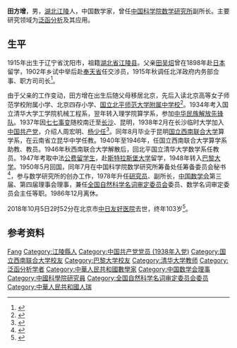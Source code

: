 {{人物信息框
| 姓名     = 田方傑
| 性别     = 男
| 出生日期 = 1915年8月3日
| 出生地点 = [[辽宁省|辽宁省]][[沈阳市|沈阳市]]
| 逝世日期 = {{Dda|2018|10|5|1915|8|3}}
| 逝世地点 = [[北京市|北京市]]
| 民族     = [[汉族|汉族]]
| 籍贯     = [[湖北省|湖北]][[江陵县|江陵]]
| 职业     = [[数学家|数学家]]
| 政党     = [[中国共产党|中国共产党]]
}}
'''田方增'''{{BD|1915年|8月3日|2018年|10月5日|catIdx=Tian}}，男，[[湖北省|湖北]][[江陵县|江陵]]人，中国数学家，曾任[[中国科学院数学研究所|中国科学院数学研究所]]副所长。主要研究领域为[[泛函分析|泛函分析]]及其应用。

== 生平 ==
1915年出生于辽宁省沈阳市，祖籍[[湖北省|湖北省]][[江陵县|江陵县]]。父亲[[田吴炤|田吴炤]]曾在1898年赴[[日本|日本]]留学，1902年乡试中举后赴[[奉天省|奉天省]]任交涉员，1915年秋调任北洋政府内务部佥事、职方司司长<ref>{{cite book |editor=程民德 |title=中国现代数学家传·第4卷 |date=2000 |publisher=江苏教育出版社 |isbn=9787534336669 |page=246}}</ref>。

由于父亲的工作变动，田方增在出生后随父母移居北京，先后入读北京高等女子师范学校附属小学、北京四存小学、[[北京师范大学附属中学|国立北平师范大学附属中学校]]<ref>{{cite web |title=中国科学院数学研究所的筹建者田方增 |url=http://www.bjsdfz.com/readstory.aspx?story=3&article=15 |publisher=北京师范大学附属中学 |archiveurl=https://web.archive.org/web/20210214024525/http://www.bjsdfz.com/readstory.aspx?story=3&article=15 |archivedate=2021-02-14 |access-date=2021-02-14 |dead-url=no }}</ref>。1934年考入国立清华大学工学院机械工程系，翌年转入理学院算学系，参加[[中华民族解放先锋队|中华民族解放先锋队]]。1937年因[[七七事变|七七事变]]随校南迁至[[国立长沙临时大学|长沙]]、昆明，1938年2月在长沙临时大学加入[[中国共产党|中国共产党]]，介绍人周宏明、[[杨少任|杨少任]]<ref>{{cite book |editor=清华大学校史研究室 |title=清华革命先驱·上册 |date=2004 |publisher=清华大学出版社 |location=北京 |isbn=7302082162 |page=160}}</ref>。同年8月毕业于昆明[[国立西南联合大学|国立西南联合大学]]算学系，在云南省立昆华中学任教。1940年至1946年，任国立西南联合大学算学系助教、教员。1946年秋西南联合大学解散后，回北平国立清华大学数学系任教员。1947年考取中法[[公费留考|公费留学生]]，赴[[斯特拉斯堡大学|斯特拉斯堡大学]]留学，1948年转入[[巴黎大学_(1896年)|巴黎大学]]。1950年5月回国，同年7月在中国科学院数学研究所筹备处任筹备委员会秘书<ref>{{cite web |title=历史沿革 |url=http://www.amss.cas.cn/dwgk/lsyg/ |publisher=中国科学院数学与系统科学研究院 |access-date=2021-02-14 |archive-date=2021-04-22 |archive-url=https://web.archive.org/web/20210422141611/http://www.amss.cas.cn/dwgk/lsyg/ |dead-url=no }}</ref>，参与数学研究所的创办工作，1978年升任[[研究员|研究员]]、副所长，[[中国数学会|中国数学会]]第三届、第四届理事会理事，兼任[[全国科学技术名词审定委员会|全国自然科学名词审定委员会]]委员、数学名词审定委员会主任等职。1986年12月离休。

2018年10月5日2时52分在北京市[[中日友好医院|中日友好医院]]去世，终年103岁<ref>{{cite web |title=中国数学会前理事田方增先生逝世 |url=http://www.cms.org.cn/news/4487.html |publisher=中国数学会 |date=2019-01-03 |access-date=2021-02-14 |archive-date=2020-09-23 |archive-url=https://web.archive.org/web/20200923224035/http://cms.org.cn/news/4487.html |dead-url=no }}</ref>。

== 参考资料 ==
{{reflist}}

{{Navboxes
| title  = 田方增在[[中国数学会|中国数学会]]的职务
| list1  =
{{中国数学会第三届理事会}}
{{中国数学会第四届理事会}}
}}
{{Navboxes
| title  = 田方增在[[全国科学技术名词审定委员会|全国科学技术名词审定委员会]]的职务
| list1  =
{{全国自然科学名词审定委员会第一届全国委员会}}
{{全国自然科学名词审定委员会第二届全国委员会}}
}}

{{Authority control}}

{{DEFAULTSORT:Tian}}
[[Category:田姓|Fang]]
[[Category:江陵縣人|Category:江陵縣人]]
[[Category:中国共产党党员_(1938年入党)|Category:中国共产党党员 (1938年入党)]]
[[Category:国立西南联合大学校友|Category:国立西南联合大学校友]]
[[Category:巴黎大学校友|Category:巴黎大学校友]]
[[Category:清华大学教师|Category:清华大学教师]]
[[Category:泛函分析学者|Category:泛函分析学者]]
[[Category:中華人民共和國數學家|Category:中華人民共和國數學家]]
[[Category:中国数学会理事|Category:中国数学会理事]]
[[Category:中國科學院研究員|Category:中國科學院研究員]]
[[Category:全国自然科学名词审定委员会委员|Category:全国自然科学名词审定委员会委员]]
[[Category:中華人民共和國人瑞|Category:中華人民共和國人瑞]]